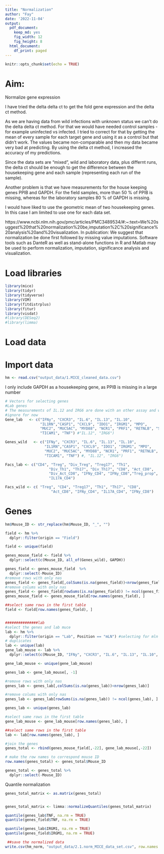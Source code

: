 ```yaml
---
title: "Normalization"
author: "Fay"
date: '2022-11-04'
output:
  pdf_document:
    keep_md: yes 
    fig_width: 12
    fig_height: 8
  html_document:
    df_print: paged
---
```


```r
knitr::opts_chunk$set(echo = TRUE)
```


# Aim: 

Normalize gene expression

I have tried the delta delta ct to get the fold gene expression and the 
delta ct method. 

As we are having data from wild infections with unknown status we can't do the 
delta delta ct method. For that we would have needed control samples - for example
uninfected vs infected. I tried to correct for that by getting the mean of every 
sample for each target gene and using it as a control but that didn't work. 
The values became non-comparable and then my data became very bad at predicting. 
By using the delta ct method, I increased the accuracy of my predictions. 

Since the data sets are "mixed", wild and laboratory data, plus differnt runs, 
the delta ct should be enough to get the difference between the housekeeping gene
and each sample (representing each run of the sample).

Another problem is that we have measurements for the house keeping genes 
PPIB and GAPDH. For the field samples, more than 50 % of PPIB is missing, whereas
for the laboratory samples 80 % of GAPDH is missing. 

I would have liked to use the geometric mean of two housekeeping genes. 
In this case I am limited to use one for each data set. 


https://www.ncbi.nlm.nih.gov/pmc/articles/PMC3489534/#:~:text=We%20suggest%20that%20normalization%20be,imputation%2C%20significance%20analysis%20and%20visualization.
In publication:
We suggest that normalization be done first followed by missing value imputations. 
Software tools such as DanteR as well as stand-alone functions in R and 
Matlab may be used to perform normalization, imputation, significance analysis
and visualization.

# Load libraries



```r
library(mice)
library(tidyr)
library(tidyverse)
library(VIM)
library(fitdistrplus)
library(fitur)
library(visdat)
#library(DESeq2)
#library(limma)
```

# Load data

# Import data

```r
hm <- read.csv("output_data/1.MICE_cleaned_data.csv")
```

I only include GAPDH as a housekeeping gene, as PPIB is missing in a large number

```r
# Vectors for selecting genes
#Lab genes
# The measurements of IL.12 and IRG6 are done with an other assay and will 
#ignore for now
Gene_lab   <- c("IFNy", "CXCR3", "IL.6", "IL.13", "IL.10",
                "IL1RN","CASP1", "CXCL9", "IDO1", "IRGM1", "MPO", 
                "MUC2", "MUC5AC", "MYD88", "NCR1", "PRF1", "RETNLB", "SOCS1", 
                "TICAM1", "TNF") #"IL.12", "IRG6")

Genes_wild   <- c("IFNy", "CXCR3", "IL.6", "IL.13", "IL.10", 
                  "IL1RN","CASP1", "CXCL9", "IDO1", "IRGM1", "MPO", 
                  "MUC2", "MUC5AC", "MYD88", "NCR1", "PRF1", "RETNLB", "SOCS1", 
                  "TICAM1", "TNF") #, "IL.12", "IRG6")

Facs_lab <- c("CD4", "Treg", "Div_Treg", "Treg17", "Th1", 
                    "Div_Th1", "Th17", "Div_Th17", "CD8", "Act_CD8", 
                    "Div_Act_CD8", "IFNy_CD4", "IFNy_CD8","Treg_prop", 
                    "IL17A_CD4")  

Facs_wild <- c( "Treg", "CD4", "Treg17", "Th1", "Th17", "CD8",
                     "Act_CD8", "IFNy_CD4", "IL17A_CD4", "IFNy_CD8")
```



# Genes
```r
hm$Mouse_ID <- str_replace(hm$Mouse_ID, "_", "")

field <- hm %>%
  dplyr::filter(origin == "Field") 

field <- unique(field)

genes_mouse_field <- field %>%
  dplyr::select(c(Mouse_ID, all_of(Genes_wild), GAPDH)) 

genes_field <- genes_mouse_field  %>%
  dplyr::select(-Mouse_ID)
#remove rows with only nas
genes_field <- genes_field[,colSums(is.na(genes_field))<nrow(genes_field)]
#remove colums with only nas 
genes_field <- genes_field[rowSums(is.na(genes_field)) != ncol(genes_field), ]
genes_mouse_field <- genes_mouse_field[row.names(genes_field), ]

##select same rows in the first table
field <- field[row.names(genes_field), ]


###############lab
#select the genes and lab muce
lab <- hm %>%
  dplyr::filter(origin == "Lab", Position == "mLN") #selecting for mln to avoid
# duplicates
lab <- unique(lab)
gene_lab_mouse <- lab %>%
  dplyr::select(c(Mouse_ID, "IFNy", "CXCR3", "IL.6", "IL.13", "IL.10",                 "IL1RN","CASP1", "CXCL9", "IDO1", "IRGM1", "MPO",                  "MUC2", "MUC5AC", "MYD88", "NCR1", "PRF1", "RETNLB", "SOCS1",                  "TICAM1", "TNF", PPIB)) 

gene_lab_mouse <- unique(gene_lab_mouse)

genes_lab <- gene_lab_mouse[, -1]

#remove rows with only nas
genes_lab <- genes_lab[,colSums(is.na(genes_lab))<nrow(genes_lab)]

#remove colums with only nas 
genes_lab <- genes_lab[rowSums(is.na(genes_lab)) != ncol(genes_lab), ]

genes_lab <- unique(genes_lab)

#select same rows in the first table
gene_lab_mouse <- gene_lab_mouse[row.names(genes_lab), ]

##select same rows in the first table
lab <- lab[row.names(genes_lab), ]

#join the genes
genes_total <- rbind(genes_mouse_field[,-22], gene_lab_mouse[,-22])

# make the row names to correspond mouse ID
row.names(genes_total) <- genes_total$Mouse_ID

genes_total <- genes_total %>%
  dplyr::select(-Mouse_ID)
```

Quantile normalization

```r
genes_total_matrix <- as.matrix(genes_total)


genes_total_matrix <- limma::normalizeQuantiles(genes_total_matrix)

quantile(genes_lab$TNF, na.rm = TRUE)
quantile(genes_field$TNF, na.rm = TRUE)

quantile(genes_lab$IRGM1, na.rm = TRUE)
quantile(genes_field$IRGM1, na.rm = TRUE)
```



```r
 ##save the normalized data 
write.csv(hm_norm, "output_data/2.1.norm_MICE_data_set.csv", row.names = FALSE)
```